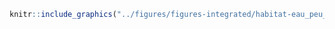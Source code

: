 <!-- #### Habitats - Eau peu profonde {-} -->


<!-- -------------------------------------------------- -->

```r
knitr::include_graphics("../figures/figures-integrated/habitat-eau_peu_profonde.png")
```

<br>
